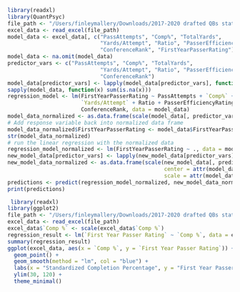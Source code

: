 ```r
library(readxl)
library(QuantPsyc) 
file_path <- "/Users/finleymallery/Downloads/2017-2020 drafted QBs statsUtx.xlsx"
excel_data <- read_excel(file_path)
model_data <- excel_data[, c("PassAttempts", "Comp%", "TotalYards",
                             "Yards/Attempt", "Ratio", "PasserEfficiencyRating",
                             "ConferenceRank", "FirstYearPasserRating")]
model_data <- na.omit(model_data)
predictor_vars <- c("PassAttempts", "Comp%", "TotalYards",
                             "Yards/Attempt", "Ratio", "PasserEfficiencyRating",
                             "ConferenceRank")
model_data[predictor_vars] <- lapply(model_data[predictor_vars], function(x) as.numeric(as.character(x)))
sapply(model_data, function(x) sum(is.na(x)))
regression_model <- lm(FirstYearPasserRating ~ PassAttempts + `Comp%` + TotalYards + 
                       `Yards/Attempt` + Ratio + PasserEfficiencyRating + 
                       ConferenceRank, data = model_data)
model_data_normalized <- as.data.frame(scale(model_data[, predictor_vars]))
# Add response variable back into normalized data frame
model_data_normalized$FirstYearPasserRating <- model_data$FirstYearPasserRating
str(model_data_normalized)
# run the linear regression with the normalized data
regression_model_normalized <- lm(FirstYearPasserRating ~ ., data = model_data_normalized)
new_model_data[predictor_vars] <- lapply(new_model_data[predictor_vars], function(x) as.numeric(as.character(x)))
new_model_data_normalized <- as.data.frame(scale(new_model_data[, predictor_vars], 
                                                 center = attr(model_data_normalized, "scaled:center"), 
                                                 scale = attr(model_data_normalized, "scaled:scale")))
predictions <- predict(regression_model_normalized, new_model_data_normalized)
print(predictions)


```


```r
 library(readxl)
library(ggplot2)
file_path <- "/Users/finleymallery/Downloads/2017-2020 drafted QBs stats3.xlsx"
excel_data <- read_excel(file_path)
excel_data$`Comp %` <- scale(excel_data$`Comp %`)
regression_result <- lm(`First Year Passer Rating` ~ `Comp %`, data = excel_data)
summary(regression_result)
ggplot(excel_data, aes(x = `Comp %`, y = `First Year Passer Rating`)) +
  geom_point() +
  geom_smooth(method = "lm", col = "blue") +
  labs(x = "Standardized Completion Percentage", y = "First Year Passer Rating") +
  ylim(30, 120) + 
  theme_minimal()

```